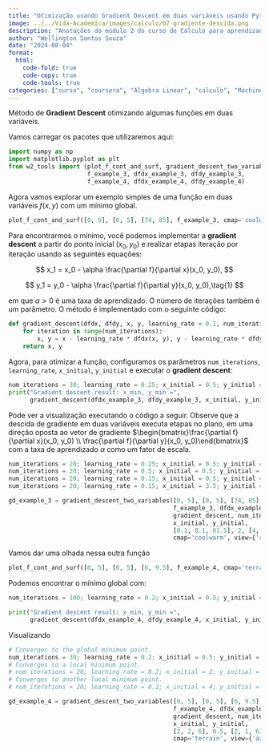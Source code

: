 ---
title: "Otimização usando Gradient Descent em duas variáveis usando Python"
image: ../../Vida-Academica/images/calculo/07-gradiente-descida.png
description: "Anotações do módulo 2 do curso de Cálculo para aprendizado de máquina e ciência de dados"
author: "Wellington Santos Souza"
date: "2024-08-04"
format: 
  html:
    code-fold: true
    code-copy: true
    code-tools: true
categories: ["curso", "coursera", "Algebra Linear", "calculo", "Machine Learning", "Data Science", "Deep Learning", "Python", "R", "Algebra Linear"]
---

Método de **Gradient Descent** otimizando algumas funções em duas variáveis.

Vamos carregar os pacotes que utilizaremos aqui:

```{python}
import numpy as np
import matplotlib.pyplot as plt
from w2_tools import (plot_f_cont_and_surf, gradient_descent_two_variables, 
                      f_example_3, dfdx_example_3, dfdy_example_3, 
                      f_example_4, dfdx_example_4, dfdy_example_4)
```

Agora vamos explorar um exemplo simples de uma função em duas variáveis $f(x,y)$ com um mínimo global.

```{python}
plot_f_cont_and_surf([0, 5], [0, 5], [74, 85], f_example_3, cmap='coolwarm', view={'azim':-60,'elev':28})
```

Para encontrarmos o mínimo, você podemos implementar a **gradient descent** a partir do ponto inicial $(x_0,y_0)$ e realizar etapas iteração por iteração usando as seguintes equações:

$$
x_1 = x_0 - \alpha \frac{\partial f}{\partial x}(x_0, y_0),
$$

$$
y_1 = y_0 - \alpha \frac{\partial f}{\partial y}(x_0, y_0),\tag{1}
$$

em que $\alpha>0$ é uma taxa de aprendizado. O número de iterações também é um parâmetro. O método é implementado com o seguinte código:

```{python}
def gradient_descent(dfdx, dfdy, x, y, learning_rate = 0.1, num_iterations = 100):
    for iteration in range(num_iterations):
        x, y = x - learning_rate * dfdx(x, y), y - learning_rate * dfdy(x, y)
    return x, y
```

Agora, para otimizar a função, configuramos os parâmetros `num_iterations`, `learning_rate`, `x_initial`, `y_initial` e executar o **gradient descent**:

```{python}
num_iterations = 30; learning_rate = 0.25; x_initial = 0.5; y_initial = 0.6
print("Gradient descent result: x_min, y_min =", 
      gradient_descent(dfdx_example_3, dfdy_example_3, x_initial, y_initial, learning_rate, num_iterations)) 
```

Pode ver a visualização executando o código a seguir. Observe que a descida de gradiente em duas variáveis executa etapas no plano, em uma direção oposta ao vetor de gradiente $\begin{bmatrix}\frac{\partial f}{\partial x}(x_0, y_0) \\ \frac{\partial f}{\partial y}(x_0, y_0)\end{bmatrix}$ com a taxa de aprendizado $\alpha$ como um fator de escala.

```{python}
num_iterations = 20; learning_rate = 0.25; x_initial = 0.5; y_initial = 0.6
num_iterations = 20; learning_rate = 0.5; x_initial = 0.5; y_initial = 0.6
num_iterations = 20; learning_rate = 0.15; x_initial = 0.5; y_initial = 0.6
num_iterations = 20; learning_rate = 0.15; x_initial = 3.5; y_initial = 3.6

gd_example_3 = gradient_descent_two_variables([0, 5], [0, 5], [74, 85], 
                                              f_example_3, dfdx_example_3, dfdy_example_3, 
                                              gradient_descent, num_iterations, learning_rate, 
                                              x_initial, y_initial, 
                                              [0.1, 0.1, 81.5], 2, [4, 1, 171], 
                                              cmap='coolwarm', view={'azim':-60,'elev':28})
```

Vamos dar uma olhada nessa outra função

```{python}
plot_f_cont_and_surf([0, 5], [0, 5], [6, 9.5], f_example_4, cmap='terrain', view={'azim':-63,'elev':21})
```

Podemos encontrar o mínimo global com:

```{python}
num_iterations = 100; learning_rate = 0.2; x_initial = 0.5; y_initial = 3

print("Gradient descent result: x_min, y_min =", 
      gradient_descent(dfdx_example_4, dfdy_example_4, x_initial, y_initial, learning_rate, num_iterations)) 
```

Visualizando

```{python}
# Converges to the global minimum point.
num_iterations = 30; learning_rate = 0.2; x_initial = 0.5; y_initial = 3
# Converges to a local minimum point.
# num_iterations = 20; learning_rate = 0.2; x_initial = 2; y_initial = 3
# Converges to another local minimum point.
# num_iterations = 20; learning_rate = 0.2; x_initial = 4; y_initial = 0.5

gd_example_4 = gradient_descent_two_variables([0, 5], [0, 5], [6, 9.5], 
                                              f_example_4, dfdx_example_4, dfdy_example_4, 
                                              gradient_descent, num_iterations, learning_rate, 
                                              x_initial, y_initial, 
                                              [2, 2, 6], 0.5, [2, 1, 63], 
                                              cmap='terrain', view={'azim':-63,'elev':21})
```
